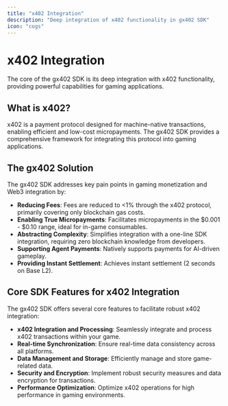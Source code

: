 ```yaml
---
title: "x402 Integration"
description: "Deep integration of x402 functionality in gx402 SDK"
icon: "cogs"
---
```


# x402 Integration

The core of the gx402 SDK is its deep integration with x402 functionality, providing powerful capabilities for gaming applications.

## What is x402?

x402 is a payment protocol designed for machine-native transactions, enabling efficient and low-cost micropayments. The gx402 SDK provides a comprehensive framework for integrating this protocol into gaming applications.

## The gx402 Solution

The gx402 SDK addresses key pain points in gaming monetization and Web3 integration by:

*   **Reducing Fees**: Fees are reduced to <1% through the x402 protocol, primarily covering only blockchain gas costs.
*   **Enabling True Micropayments**: Facilitates micropayments in the $0.001 - $0.10 range, ideal for in-game consumables.
*   **Abstracting Complexity**: Simplifies integration with a one-line SDK integration, requiring zero blockchain knowledge from developers.
*   **Supporting Agent Payments**: Natively supports payments for AI-driven gameplay.
*   **Providing Instant Settlement**: Achieves instant settlement (2 seconds on Base L2).

## Core SDK Features for x402 Integration

The gx402 SDK offers several core features to facilitate robust x402 integration:

*   **x402 Integration and Processing**: Seamlessly integrate and process x402 transactions within your game.
*   **Real-time Synchronization**: Ensure real-time data consistency across all platforms.
*   **Data Management and Storage**: Efficiently manage and store game-related data.
*   **Security and Encryption**: Implement robust security measures and data encryption for transactions.
*   **Performance Optimization**: Optimize x402 operations for high performance in gaming environments.